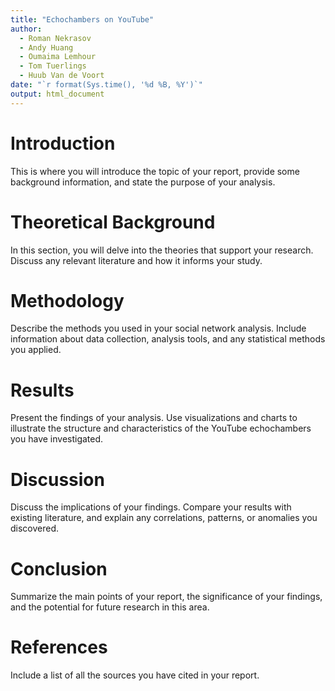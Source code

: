 ```yaml
---
title: "Echochambers on YouTube"
author:
  - Roman Nekrasov
  - Andy Huang
  - Oumaima Lemhour
  - Tom Tuerlings
  - Huub Van de Voort
date: "`r format(Sys.time(), '%d %B, %Y')`"
output: html_document
---
```


# Introduction

This is where you will introduce the topic of your report, provide some background information, and state the purpose of your analysis.

# Theoretical Background

In this section, you will delve into the theories that support your research. Discuss any relevant literature and how it informs your study.

# Methodology

Describe the methods you used in your social network analysis. Include information about data collection, analysis tools, and any statistical methods you applied.

# Results

Present the findings of your analysis. Use visualizations and charts to illustrate the structure and characteristics of the YouTube echochambers you have investigated.

# Discussion

Discuss the implications of your findings. Compare your results with existing literature, and explain any correlations, patterns, or anomalies you discovered.

# Conclusion

Summarize the main points of your report, the significance of your findings, and the potential for future research in this area.

# References

Include a list of all the sources you have cited in your report.

